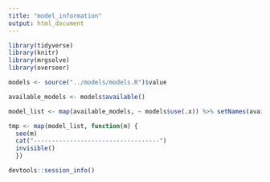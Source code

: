 ```yaml
---
title: "model_information"
output: html_document
---
```


```r
library(tidyverse)
library(knitr)
library(mrgsolve)
library(overseer)
```


```r
models <- source("../models/models.R")$value
```



```r
available_models <- models$available()
```

```r
model_list <- map(available_models, ~ models$use(.x)) %>% setNames(available_models)
```

```r
tmp <- map(model_list, function(m) {
  see(m)
  cat("-----------------------------------")
  invisible()
  })
```


```r
devtools::session_info()
```


